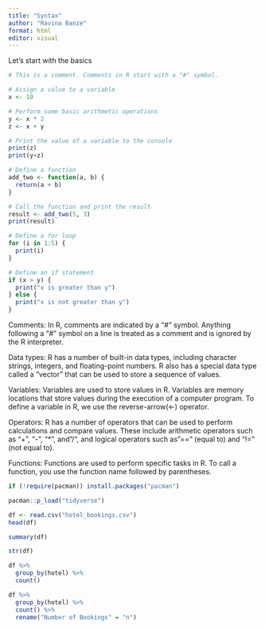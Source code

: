 ---
title: "Syntax"
author: "Ravina Banze"
format: html
editor: visual
---

Let's start with the basics

```{r}
# This is a comment. Comments in R start with a "#" symbol.

# Assign a value to a variable
x <- 10

# Perform some basic arithmetic operations
y <- x * 2
z <- x + y

# Print the value of a variable to the console
print(z)
print(y+z)
```

```{r}
# Define a function
add_two <- function(a, b) {
  return(a + b)
}

# Call the function and print the result
result <- add_two(5, 3)
print(result)
```

```{r}
# Define a for loop
for (i in 1:5) {
  print(i)
}
```

```{r}
# Define an if statement
if (x > y) {
  print("x is greater than y")
} else {
  print("x is not greater than y")
}
```

Comments: In R, comments are indicated by a "\#" symbol. Anything following a "\#" symbol on a line is treated as a comment and is ignored by the R interpreter.

Data types: R has a number of built-in data types, including character strings, integers, and floating-point numbers. R also has a special data type called a "vector" that can be used to store a sequence of values.

Variables: Variables are used to store values in R. Variables are memory locations that store values during the execution of a computer program. To define a variable in R, we use the reverse-arrow(\<-) operator.

Operators: R has a number of operators that can be used to perform calculations and compare values. These include arithmetic operators such as "+", "-", "\*", and"/", and logical operators such as"==" (equal to) and "!=" (not equal to).

Functions: Functions are used to perform specific tasks in R. To call a function, you use the function name followed by parentheses.

```{r, warning = FALSE, message = FALSE}
if (!require(pacman)) install.packages("pacman")

pacman::p_load("tidyverse")
```

```{r}
df <- read.csv("hotel_bookings.csv")
head(df)
```

```{r}
summary(df)
```

```{r}
str(df)
```

```{r}
df %>%
  group_by(hotel) %>%
  count()
```

```{r}
df %>%
  group_by(hotel) %>%
  count() %>%
  rename("Number of Bookings" = "n")
```
